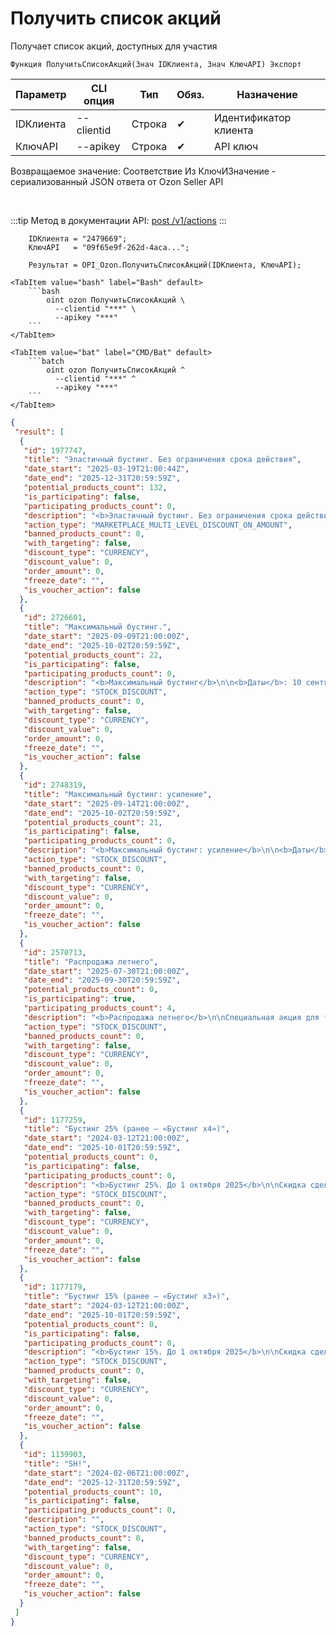 ﻿---
sidebar_position: 1
description: Получить список акций и другие функции для работы с Ozon в Открытом пакете интеграций - бесплатной open-source библиотеке интеграций для 1С:Предприятие 8, OneScript и CLI
keywords: [1C, 1С, 1С:Предприятие, 1С:Предприятие 8.3, API, Интеграция, Сервисы, Обмен, OneScript, CLI, Ozon]
---


# Получить список акций
 Получает список акций, доступных для участия



`Функция ПолучитьСписокАкций(Знач IDКлиента, Знач КлючAPI) Экспорт`

  | Параметр | CLI опция | Тип | Обяз. | Назначение |
  |-|-|-|-|-|
  | IDКлиента | --clientid | Строка | &#x2714; | Идентификатор клиента |
  | КлючAPI | --apikey | Строка | &#x2714; | API ключ |

  
  Возвращаемое значение:   Соответствие Из КлючИЗначение - сериализованный JSON ответа от Ozon Seller API

<br/>

:::tip
Метод в документации API: [post /v1/actions](https://docs.ozon.ru/api/seller/#operation/Promos)
:::
<br/>



```bsl title="Пример использования для 1С:Предприятие/OneScript"
    IDКлиента = "2479669";
    КлючAPI   = "09f65e9f-262d-4aca...";

    Результат = OPI_Ozon.ПолучитьСписокАкций(IDКлиента, КлючAPI);
```
    

 <Tabs>
  
    <TabItem value="bash" label="Bash" default>
        ```bash
            oint ozon ПолучитьСписокАкций \
              --clientid "***" \
              --apikey "***"
        ```
    </TabItem>
  
    <TabItem value="bat" label="CMD/Bat" default>
        ```batch
            oint ozon ПолучитьСписокАкций ^
              --clientid "***" ^
              --apikey "***"
        ```
    </TabItem>
</Tabs>


```json title="Результат"
{
 "result": [
  {
   "id": 1977747,
   "title": "Эластичный бустинг. Без ограничения срока действия",
   "date_start": "2025-03-19T21:00:44Z",
   "date_end": "2025-12-31T20:59:59Z",
   "potential_products_count": 132,
   "is_participating": false,
   "participating_products_count": 0,
   "description": "<b>Эластичный бустинг. Без ограничения срока действия</b>\n\n<b>Даты:</b> 20 марта – 31 декабря 2025 г.\n\nНовая акция! За каждый дополнительный процент скидки вы получаете увеличение акционного бустинга.\n\n<b>Механика:</b>\n\nДля каждого товара рассчитали диапазон акционных цен с разными скидками.\n\nРазмер скидки в акции зависит от категории товара. Рассчитаем размер скидки от медианной цены за последние 30 дней.\n\nПри расчете медианной цены не будем учитывать цену товара, по которой он предлагался в акциях с механикой «Хочу скидку» и «Промокоды».\n\nЕсли за последние 30 дней товар участвовал в акции «Эластичный бустинг», будем считать скидку от прежней акционной цены, но она будет значительно меньше, чем от цены без участия в акции.\n\nУстановите цену по акции, тогда акционный бустинг рассчитается автоматически — чем больше скидка, тем выше бустинг.\n\n\nУчастие в акции сделает товар и выгоднее, и заметнее — будем показывать ваши предложения в поиске, каталоге и на странице распродажи.\n\n<b>За участие в акции товар получит:</b>\n\n• бустинг в поиске и категории — от минимального до максимального, в зависимости от установленной вами цены;\n\n• размещение товара в акционной подборке на странице распродажи;\n\n• яркий бейдж и счётчик остатков на карточке товара, если остаток акционных товаров будет менее 5 000 штук.\n\n<b>Условия участия:</b>\n\n• Участвовать в акции может любая продукция, кроме товаров для курения.\n\n• Добавить и удалить товары в акции можно в любой день акции.\n\n• Участие в акции будет влиять на расчет медианной цены за последние 30 дней.\n\nПодробнее про акцию «Эластичный бустинг» <a target=\"_blank\" href=\"https://seller-edu.ozon.ru/ceny-i-akcii/akcii-skidki-i-kupony/elastichnyi-busting\">здесь</a> . \n",
   "action_type": "MARKETPLACE_MULTI_LEVEL_DISCOUNT_ON_AMOUNT",
   "banned_products_count": 0,
   "with_targeting": false,
   "discount_type": "CURRENCY",
   "discount_value": 0,
   "order_amount": 0,
   "freeze_date": "",
   "is_voucher_action": false
  },
  {
   "id": 2726601,
   "title": "Максимальный бустинг.",
   "date_start": "2025-09-09T21:00:00Z",
   "date_end": "2025-10-02T20:59:59Z",
   "potential_products_count": 22,
   "is_participating": false,
   "participating_products_count": 0,
   "description": "<b>Максимальный бустинг</b>\n\n<b>Даты</b>: 10 сентября - 2 октября 2025 г.\n\nСпециальная акция с самым большим бустингом в поиске и категории. \n\nСкидка сделает товар и выгоднее, и заметнее — будем показывать ваши предложения в поиске, каталоге и на странице распродажи. \n\nДля участия в акции потребуются индивидуальные скидки для каждого товара. \n\n<b>За участие в акции:</b>\n\n•    дадим максимальный бустинг в поиске и категории — 55%;\n•    разместим товары в акционной подборке на странице распродажи;\n•    дадим яркий бейдж на карточке товаров, а счётчик остатков покажем, если остаток акционных товаров будет менее 5 000 штук.\n\n<b>Условия участия</b>\n\n•    Добавить и удалить товары в акции можно в любой день акции.",
   "action_type": "STOCK_DISCOUNT",
   "banned_products_count": 0,
   "with_targeting": false,
   "discount_type": "CURRENCY",
   "discount_value": 0,
   "order_amount": 0,
   "freeze_date": "",
   "is_voucher_action": false
  },
  {
   "id": 2748319,
   "title": "Максимальный бустинг: усиление",
   "date_start": "2025-09-14T21:00:00Z",
   "date_end": "2025-10-02T20:59:59Z",
   "potential_products_count": 21,
   "is_participating": false,
   "participating_products_count": 0,
   "description": "<b>Максимальный бустинг: усиление</b>\n\n<b>Даты</b>: 15 сентября - 02 октября  2025 г.\n\nСпециальная акция с самым большим бустингом в поиске и категории. \n\nСкидка сделает товар и выгоднее, и заметнее — будем показывать ваши предложения в поиске, каталоге и на странице распродажи. \n\nДля участия в акции потребуются индивидуальные скидки для каждого товара. \n\n<b>За участие в акции:</b>\n\n•\tдадим максимальный бустинг в поиске и категории — 55%;\n•\tразместим товары в акционной подборке на странице распродажи;\n•\tдадим яркий бейдж на карточке товаров, а счётчик остатков покажем, если остаток акционных товаров будет менее 5 000 штук.\n\n<b>Условия участия</b>\n\n•\tДобавить и удалить товары в акции можно в любой день акции.",
   "action_type": "STOCK_DISCOUNT",
   "banned_products_count": 0,
   "with_targeting": false,
   "discount_type": "CURRENCY",
   "discount_value": 0,
   "order_amount": 0,
   "freeze_date": "",
   "is_voucher_action": false
  },
  {
   "id": 2570713,
   "title": "Распродажа летнего",
   "date_start": "2025-07-30T21:00:00Z",
   "date_end": "2025-09-30T20:59:59Z",
   "potential_products_count": 0,
   "is_participating": true,
   "participating_products_count": 4,
   "description": "<b>Распродажа летнего</b>\n\nСпециальная акция для товаров уходящего летнего сезона: летняя одежда и обувь, садовая мебель, спортивные товары для летнего периода, все для отдыха на природе и многое другое. Успейте распродать!\n\n<b>Даты проведения</b>: 31 июля — 30 сентября 2025 года\n\n<b>Механика</b>: Рассчитали индивидуальные скидки для каждого товара.\n\n<b>Преимущества</b>\n\n•\tбустинг в поиске и категории — х3;\n•\tразмещение на странице с акционной подборкой товаров на главной Ozon; \n•\tяркий бейдж на карточке товара, а счётчик остатков покажем, если остаток акционных товаров будет менее 5 000 штук.\n\n<b>Условия участия</b>\n\n•\tДобавить и удалить товары в акции можно в любой день акции.\n•\tУчастие в акции будет влиять на расчет медианной цены за последние 30 дней.",
   "action_type": "STOCK_DISCOUNT",
   "banned_products_count": 0,
   "with_targeting": false,
   "discount_type": "CURRENCY",
   "discount_value": 0,
   "order_amount": 0,
   "freeze_date": "",
   "is_voucher_action": false
  },
  {
   "id": 1177259,
   "title": "Бустинг 25% (ранее — «Бустинг х4»)",
   "date_start": "2024-03-12T21:00:00Z",
   "date_end": "2025-10-01T20:59:59Z",
   "potential_products_count": 0,
   "is_participating": false,
   "participating_products_count": 0,
   "description": "<b>Бустинг 25%. До 1 октября 2025</b>\n\nСкидка сделает товар и выгоднее, и заметнее — участники получат яркий бейдж и счетчик остатков на карточке товара. Перейти к подборке с акционными товарами можно будет прямо с главной страницы сайта и приложения. \n\n<b>Механика</b>: Скидки от 9% в зависимости от категории. Считаем её от медианы цены за 30 дней до вступления в данную акцию: если в это время товар участвовал продолжительный период в акциях «Бустинг х2», «Бустинг х3», «Бустинг х4», будем считать скидку от прежней акционной цены, но она будет меньше, чем от цены без участия в этих акциях. \n\n<b>Преимущества</b>\n• бустинг в поиске и категории — 25%;\n• страница с акционными товарами — вход прямо с главной сайта и приложения;\n• яркий бейдж на карточке товара;\n• счетчик остатков, если остаток акционных товаров будет менее 5 000 штук.\n\n<b>Условия участия</b>\n• Участвовать в акции может любая продукция, кроме товаров для курения.\n• Добавить и удалить товары в акции можно в любой день акции.\n\nПодробнее про акции и распродажи <a target=\"_blank\" href=\"https://seller-edu.ozon.ru/how-to-sell-effectively/global-promo/rasprodazha\">здесь.</a>.",
   "action_type": "STOCK_DISCOUNT",
   "banned_products_count": 0,
   "with_targeting": false,
   "discount_type": "CURRENCY",
   "discount_value": 0,
   "order_amount": 0,
   "freeze_date": "",
   "is_voucher_action": false
  },
  {
   "id": 1177179,
   "title": "Бустинг 15% (ранее — «Бустинг х3»)",
   "date_start": "2024-03-12T21:00:00Z",
   "date_end": "2025-10-01T20:59:59Z",
   "potential_products_count": 0,
   "is_participating": false,
   "participating_products_count": 0,
   "description": "<b>Бустинг 15%. До 1 октября 2025</b>\n\nСкидка сделает товар и выгоднее, и заметнее — участники получат яркий бейдж и счетчик остатков на карточке товара. Перейти к подборке с акционными товарами можно будет прямо с главной страницы сайта и приложения.  \n\n<b>Механика</b>: Скидки от 7% в зависимости от категории. Считаем её от медианы цены за 30 дней до вступления в данную акцию: если в это время товар участвовал продолжительный период в акциях «Бустинг х2», «Бустинг х3»,  «Бустинг х4», будем считать скидку от прежней акционной цены, но она будет меньше, чем от цены без участия в этих акциях. \n\n<b>Преимущества</b>\n• бустинг в поиске и категории — 15%;\n• страница с акционными товарами — вход прямо с главной сайта и приложения;\n• яркий бейдж на карточке товара;\n• счетчик остатков, если остаток акционных товаров будет менее 5 000 штук.\n\n<b>Условия участия</b>\n• Участвовать в акции может любая продукция, кроме товаров для курения.\n• Добавить и удалить товары в акции можно в любой день акции.\n\nПодробнее про акции и распродажи <a target=\"_blank\" href=\"https://seller-edu.ozon.ru/how-to-sell-effectively/global-promo/rasprodazha\">здесь</a> . ",
   "action_type": "STOCK_DISCOUNT",
   "banned_products_count": 0,
   "with_targeting": false,
   "discount_type": "CURRENCY",
   "discount_value": 0,
   "order_amount": 0,
   "freeze_date": "",
   "is_voucher_action": false
  },
  {
   "id": 1139903,
   "title": "SH!",
   "date_start": "2024-02-06T21:00:00Z",
   "date_end": "2025-12-31T20:59:59Z",
   "potential_products_count": 10,
   "is_participating": false,
   "participating_products_count": 0,
   "description": "",
   "action_type": "STOCK_DISCOUNT",
   "banned_products_count": 0,
   "with_targeting": false,
   "discount_type": "CURRENCY",
   "discount_value": 0,
   "order_amount": 0,
   "freeze_date": "",
   "is_voucher_action": false
  }
 ]
}
```

